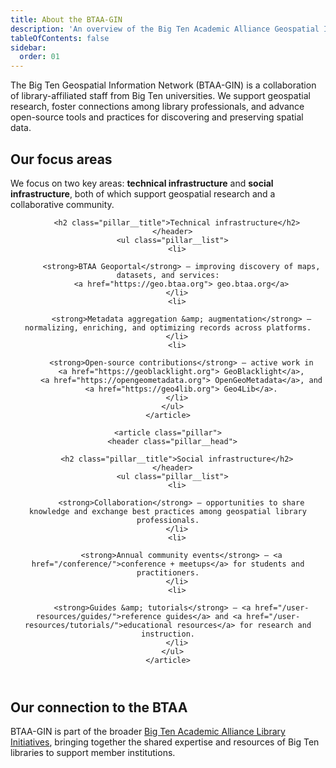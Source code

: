 ```yaml
---
title: About the BTAA-GIN
description: 'An overview of the Big Ten Academic Alliance Geospatial Information Network'
tableOfContents: false
sidebar:
  order: 01
---
```



<div class="about">


The Big Ten Geospatial Information Network (BTAA-GIN) is a collaboration of library-affiliated staff from Big Ten universities. We support geospatial research, foster connections among library professionals, and advance open-source tools and practices for discovering and preserving spatial data.


  <section class="pillars" aria-labelledby="pillars-title">
  <h2 id="pillars-title" class="sr-only">Our focus areas</h2>

  <p class="pillars__lede">
    We focus on two key areas: <strong>technical infrastructure</strong> and <strong>social infrastructure</strong>, both of which support geospatial research and a collaborative community.
  </p>

  <div class="pillars__grid not-content">
    <article class="pillar">
      <header class="pillar__head">
        
        <h2 class="pillar__title">Technical infrastructure</h2>
      </header>
      <ul class="pillar__list">
        <li>

          <strong>BTAA Geoportal</strong> — improving discovery of maps, datasets, and services:
          <a href="https://geo.btaa.org"> geo.btaa.org</a>
        </li>
        <li>

          <strong>Metadata aggregation &amp; augmentation</strong> — normalizing, enriching, and optimizing records across platforms.
        </li>
        <li>

          <strong>Open-source contributions</strong> — active work in
          <a href="https://geoblacklight.org"> GeoBlacklight</a>,
          <a href="https://opengeometadata.org"> OpenGeoMetadata</a>, and
          <a href="https://geo4lib.org"> Geo4Lib</a>.
        </li>
      </ul>
    </article>

    <article class="pillar">
      <header class="pillar__head">

        <h2 class="pillar__title">Social infrastructure</h2>
      </header>
      <ul class="pillar__list">
        <li>

          <strong>Collaboration</strong> — opportunities to share knowledge and exchange best practices among geospatial library professionals.
        </li>
        <li>

          <strong>Annual community events</strong> — <a href="/conference/">conference + meetups</a> for students and practitioners.
        </li>
        <li>

          <strong>Guides &amp; tutorials</strong> — <a href="/user-resources/guides/">reference guides</a> and <a href="/user-resources/tutorials/">educational resources</a> for research and instruction.
        </li>
      </ul>
    </article>
  </div>
</section>
</div>


  ## Our connection to the BTAA
  BTAA-GIN is part of the broader <a href="https://btaa.org/library/Libraries">Big Ten Academic Alliance Library Initiatives</a>, bringing together the shared expertise and resources of Big Ten libraries to support member institutions.




